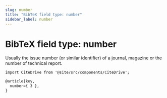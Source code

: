 ```yaml
---
slug: number
title: "BibTeX field type: number"
sidebar_label: number
---
```


# BibTeX field type: number

Usually the issue number (or similar identifier) of a journal, magazine or the number of technical report.

```mdx-code-block
import CiteDrive from '@site/src/components/CiteDrive';
```
<CiteDrive /> 

```tex
@article{key,
  number={ 3 },
}
```

